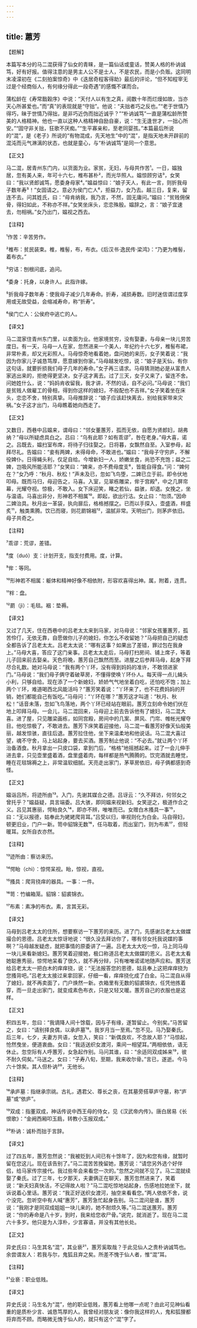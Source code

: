 ```yaml
---
---
---
```

title: 蕙芳
---




【题解】


本篇写本分的马二混获得了仙女的青睐，是一篇仙话或童话，赞美人格的朴讷诚笃，好有好报。值得注意的是男主人公不是士人，不是农民，而是小负贩。这同明末凌濛初在《二刻拍案惊奇》中《迭居奇程客得助》最后的评论，“但不知程宰无过是个经商俗人，有何缘分得此一段奇遇”的感慨不谋而合。

蒲松龄在《寿常戬穀序》中说：“天付人以有生之真，阅数十年而烂熳如故，当亦天心所甚爱也。”而“真”的表现就是“守拙”。他说：“夫拙者巧之反也。”“老于世情乃得巧，昧于世情乃得拙，是非巧近伪而拙近诚乎？”“朴讷诚笃”一直是蒲松龄所赞美的人格精神。他也一直以这种人格精神自励自豪，说：“生无逢世才，一拙心所安。”“固守非关拙，狂歌不厌痴。”“生平寡亲和，至老同婴孩。”本篇最后所说的“混”，是《老子》所说的“有物混成，先天地生”中的“混”，是指天地未开辟前的混沌而元气淋漓的状态，也就是童心，与“朴讷诚笃”是同一个意思。


【正文】

马二混，居青州东门内，以货面为业。家贫，无妇，与母共作苦¹。一日，媪独居，忽有美人来，年可十六七，椎布甚朴²，而光华照人。媪惊顾穷诘³，女笑曰：“我以贤郎诚笃，愿委身母家⁴。”媪益惊曰：“娘子天人，有此一言，则折我母子数年寿⁵！”女固请之。意必为侯门亡人⁶，拒益力，女乃去。越三日，复来，留连不去。问其姓氏，曰：“母肯纳我，我乃言，不然，固无庸问。”媪曰：“贫贱佣保骨，得妇如此，不称亦不祥。”女笑坐床头，恋恋殊殷。媪辞之，言：“娘子宜速去，勿相祸。”女乃出门，媪视之西去。

【注释】


¹作苦：辛苦劳作。

²椎布：贫民装束。椎，椎髻，布，布衣。《后汉书·逸民传·梁鸿》：“乃更为椎髻，着布衣。”

³穷诘：刨根问底，追问。

⁴委身：托身，以身许人。此指许嫁。

⁵折我母子数年寿：使我母子减少几年寿命。折寿，减损寿数。旧时迷信谓过度享用或无故受益，会缩减寿命，称“折寿”。

⁶侯门亡人：公侯府中逃亡的人。





【译文】


马二混家住青州东门里，以卖面为业。他家境贫穷，没有娶妻，与母亲一块儿劳苦度日。有一天，马母一人在家，忽然进来一个美人，年纪约十六七岁，椎髻布裙，非常朴素，却又光彩照人。马母惊奇地看着她，盘问她的来历，女子笑着说：“我因为你家儿子诚恳笃厚，愿意嫁到你家。”马母越发吃惊，说：“娘子是天仙，有你这句话，就要折损我们母子几年的寿命。”女子再三请求。马母猜测她必是从富贵人家逃出来的，拒绝得更坚决，女子这才离去。过了三天，女子又来了，留连不舍。问她姓什么，说：“妈妈肯收留我，我才讲，不然的话，自不必问。”马母说：“我们是贫贱人做雇工的骨相，得到你这样的媳妇，不般配也不吉祥。”女子笑着坐在床头，恋恋不舍，特别真挚。马母推辞说：“娘子应该赶快离去，别给我家带来灾祸。”女子这才出门，马母瞧着她向西走了。


【正文】

又数日，西巷中吕媪来，谓母曰：“邻女董蕙芳，孤而无依，自愿为贤郎妇，胡弗纳？”母以所疑虑具白之。吕曰：“乌有此耶？如有乖谬⁷，咎在老身。”母大喜，诺之。吕既去，媪扫室布席，将待子归往娶之。日将暮，女飘然自至。入室参母，起拜尽礼。告媪曰：“妾有两婢，未得母命，不敢进也。”媪曰：“我母子守穷庐，不解役婢仆。日得蝇头利，仅足自给。今增新妇一人，娇嫩坐食，尚恐不充饱；益之二婢，岂吸风所能活耶？”女笑曰：“婢来，亦不费母度支⁸，皆能自得食。”问：“婢何在？”女乃呼：“秋月、秋松！”声未及已，忽如飞鸟堕，二婢已立于前。即令伏地叩母。既而马归，母迎告之，马喜。入室，见翠栋雕梁，侔于宫殿⁹，中之几屏帘幕，光耀夺视。惊极，不敢入。女下床迎笑，睹之若仙，益骇，却退。女挽之，坐与温语。马喜出非分，形神若不相属¹⁰。即起，欲出行沽。女止曰：“勿须。”因命二婢治具。秋月出一革袋，执向扉后，格格撼摆之。已而以手探入，壶盛酒，柈盛炙¹¹，触类熏腾。饮已而寝，则花罽锦裀¹²，温腻非常。天明出门，则茅庐依旧。母子共奇之。

【注释】


⁷乖谬：荒谬，差错。

⁸度（duó）支：计划开支，指支付费用。度，计算。

⁹侔：等同。

¹⁰形神若不相属：躯体和精神好像不相依附，形容欢喜得出神。属，附着，连贯。

¹¹柈：盘。

¹²罽（jì）：毛毯。裀：垫褥。





【译文】


又过了几天，住在西巷中的吕老太太来到马家，对马母说：“邻家女孩董蕙芳，孤苦伶仃，无依无靠，自愿做你儿子的媳妇，你怎么不收留她？”马母把自己的疑虑全都告诉了吕老太太。吕老太太说：“哪有这事？如果出了差错，罪过包在我身上。”马母大喜，答应了这门亲事。吕老太太走后，马母打扫房间、铺上席子，等着儿子回来前去娶亲。天色将晚，蕙芳自己飘然而至。进屋之后参拜马母，起身下拜尽合礼数。她对马母说：“我有两个丫环，没有得到妈妈的准许，不敢领进家门。”马母说：“我们母子俩守着破草房，不懂得使唤丫环仆人。每天得一点儿蝇头小利，只够自给。现在添了一个新媳妇，娇娇气气地坐着白吃，还怕吃不饱；加上两个丫环，难道喝西北风能活吗？”蕙芳笑着说：“丫环来了，也不花费妈妈的开销，她们都能自己有饭吃。”马母问：“丫环在哪？”蕙芳这才叫道：“秋月、秋松！”话音未落，忽如飞鸟落地，两个丫环已经站在眼前。蕙芳立刻命令她们伏在地上叩拜马母。一会儿，马二混回来，马母迎上前去告诉他有了媳妇，马二混大喜。进了屋，只见雕梁画栋，如同宫殿，房间中的几案、屏风、门帘、帷帐光耀夺目。他吃惊极了，不敢进去。蕙芳下床笑着迎接他，马二混一看蕙芳好像天仙般美丽，越发惊骇，直往后退。蕙芳拉住他，坐下来温柔地和他说话。马二混大喜过望，魂不守舍，马上站起身，要去买酒。蕙芳制止他说：“不必去。”就让两个丫环治备酒食。秋月拿出一只皮口袋，拿到门后，“格格”地摇撼起来。过了一会儿伸手进去拿，只见壶里盛着酒，盘里盛着肉，每样都是热气腾腾的。饮完酒就去睡觉，睡在花毯锦褥之上，非常温软细腻。天亮走出家门，茅草房依旧，母子俩都感到奇怪。


【正文】

媪诣吕所，将迹所由¹³。入门，先谢其媒合之德。吕讶云：“久不拜访，何邻女之曾托乎？”媪益疑，具言端委。吕大骇，即同媪来视新妇。女笑逆之，极道作合之义。吕见其惠丽，愕眙良久¹⁴，即亦不辨，唯唯而已。女赠白木搔具一事¹⁵，曰：“无以报德，姑奉此为姥姥爬背耳。”吕受以归，审视则化为白金。马自得妇，顿更旧业，门户一新。笥中貂锦无数¹⁶，任马取着，而出室门，则为布素¹⁷，但轻暖耳。女所自衣亦然。

【注释】


¹³迹所由：察访来历。

¹⁴愕眙（chì）：惊愕呆视。眙，惊视，直视。

¹⁵搔具：爬背挠痒的器具。一事：一件。

¹⁶笥：竹编箱笼。貂锦：貂裘锦衣。

¹⁷布素：素净的布衣。素，言其无彩。





【译文】


马母到吕老太太的住所，想要察访一下蕙芳的来历。进了门，先感谢吕老太太做媒撮合的恩德。吕老太太惊讶地说：“很久没去拜访你了，哪有邻女托我说媒的事啊？”马母越发疑虑，就把事情的原委讲了一遍。吕老太太大吃一惊，马上同马母一块儿来看新媳妇。蕙芳笑着迎接她，极口称道吕老太太做媒的恩义。吕老太太看她聪惠秀丽，惊愕地呆看了很久，就不再分辩，只有唯唯诺诺地随声应和。蕙芳送给吕老太太一把白木的痒痒挠，说：“无法报答您的恩德，姑且奉上这把痒痒挠为您搔背吧。”吕老太太接过来拿回家，仔细一看，痒痒挠化成了白金。马二混自从得了媳妇，就不再卖面了，门户焕然一新。衣箱里有无数的貂裘锦衣，任凭他拣着穿，而一旦走出家门，就变成素色布衣，只是又轻又暖。蕙芳自己的衣服也是这样。


【正文】

积四五年，忽曰：“我谪降人间十馀载，因与子有缘，遂暂留止。今别矣。”马苦留之，女曰：“请别择良偶，以承庐墓¹⁸。我岁月当一至焉。”忽不见。马乃娶秦氏。后三年，七夕，夫妻方共语，女忽入，笑曰：“新偶良欢，不念故人耶？”马惊起，怆然曳坐，便道衷曲。女曰：“我适送织女渡河，乘间一相望耳。”两相依依，语无休止。忽空际有人呼蕙芳，女急起作别。马问其谁，曰：“余适同双成姊来¹⁹，彼不耐久伺矣。”马送之。女曰：“子寿八旬，至期，我来收尔骨。”言已，遂逝。今马六十馀矣。其人但朴讷²⁰，无他长。

【注释】


¹⁸承庐墓：指继承宗祧。古礼，遇君父、尊长之丧，在其墓旁搭草庐守墓，称“庐墓”或“依庐”。

¹⁹双成：指董双成，神话传说中西王母的侍女，见《汉武帝内传》。唐白居易《长恨歌》：“金阙西厢叩玉扃，转教小玉报双成。”

²⁰朴讷：诚朴而拙于言辞。





【译文】


过了四五年，蕙芳忽然说：“我被贬到人间已有十馀年了，因为和您有缘，就暂时留在您这儿。现在该告别了。”马二混苦苦挽留她，蕙芳说：“请您另外选个好伴侣，给马家传宗接代。我过些年会来看您一次的。”忽然之间就不见了。马二混就续娶了秦氏。过了三年，七夕那天，夫妻俩正在聊天，蕙芳忽然进来了，笑着说：“新夫妇真快活，不记得故人啦？”马二混吃惊地站起身，伤感地拉她坐下，就诉说着心里话。蕙芳说：“我正好送织女渡河，抽空来看看您。”两人依依不舍，说个没完。忽听空中有人喊“惠芳”，蕙芳急忙起身告别。马二混问是谁，蕙芳说：“我刚才是同双成姐姐一块儿来的，她不耐烦久等。”马二混送蕙芳。蕙芳说：“你的寿命是八十岁，到时，我来给您收尸骨。”说完，就消逝了。现在马二混六十多岁。他只是为人淳朴，少言寡语，并没有其他长处。


【正文】

异史氏曰：马生其名“混”，其业亵²¹，蕙芳奚取哉？于此见仙人之贵朴讷诚笃也。余尝谓友人：若我与尔，鬼狐且弃之矣。所差不愧于仙人者，惟“混”耳。

【注释】


²¹业亵：职业低贱。





【译文】


异史氏说：马生名为“混”，他的职业低贱，蕙芳看上他哪一点呢？由此可见神仙看重的是质朴少言、诚恳笃厚的人。我曾经对朋友说：像你我这样的人，鬼和狐狸都将弃而不顾。而略微无愧于仙人的，就只有这个“混”字了。